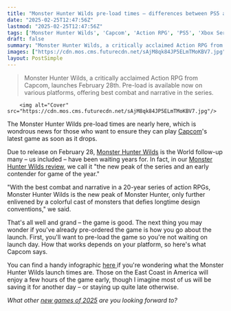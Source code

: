 ```yaml
---
title: "Monster Hunter Wilds pre-load times – differences between PS5 and Xbox / PC explained"
date: "2025-02-25T12:47:56Z"
lastmod: "2025-02-25T12:47:56Z"
tags: ['Monster Hunter Wilds', 'Capcom', 'Action RPG', 'PS5', 'Xbox Series X', 'PC']
draft: false
summary: "Monster Hunter Wilds, a critically acclaimed Action RPG from Capcom, launches February 28th.  Pre-load is available now on various platforms, offering  best combat and narrative in the series."
images: ["https://cdn.mos.cms.futurecdn.net/sAjM8qk84JP5ELmTMoKBV7.jpg"]
layout: PostSimple
---
```

> Monster Hunter Wilds, a critically acclaimed Action RPG from Capcom, launches February 28th.  Pre-load is available now on various platforms, offering  best combat and narrative in the series.


        <img alt="Cover" src="https://cdn.mos.cms.futurecdn.net/sAjM8qk84JP5ELmTMoKBV7.jpg"/>
        
The Monster Hunter Wilds pre-load times are nearly here, which is wondrous news for those who want to ensure they can play [Capcom](https://www.gamesradar.com/tag/capcom/)'s latest game as soon as it drops.

Due to release on February 28, [Monster Hunter Wilds](https://www.gamesradar.com/games/monster-hunter/monster-hunter-wilds-guide/) is the World follow-up many – us included – have been waiting years for. In fact, in our [Monster Hunter Wilds review](https://www.gamesradar.com/games/monster-hunter/monster-hunter-wilds-review/), we call it "the new peak of the series and an early contender for game of the year."

"With the best combat and narrative in a 20-year series of action RPGs, Monster Hunter Wilds is the new peak of Monster Hunter, only further enlivened by a colorful cast of monsters that defies longtime design conventions," we said.

That's all well and grand – the game is good. The next thing you may wonder if you've already pre-ordered the game is how you go about the launch. First, you'll want to pre-load the game so you're not waiting on launch day. How that works depends on your platform, so here's what Capcom says.

You can find a handy infographic [here ](https://x.com/monsterhunter/status/1892741205106069878)if you're wondering what the Monster Hunter Wilds launch times are. Those on the East Coast in America will enjoy a few hours of the game early, though I imagine most of us will be saving it for another day – or staying up quite late otherwise.

*What other *[<em>new games of 2025</em>](https://www.gamesradar.com/video-game-release-dates/)* are you looking forward to?*
        